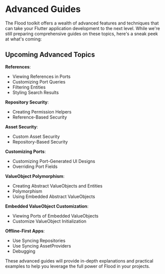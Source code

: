 
# Advanced Guides

The Flood toolkit offers a wealth of advanced features and techniques that can take your Flutter application development to the next level. While we're still preparing comprehensive guides on these topics, here's a sneak peek at what's coming:

## Upcoming Advanced Topics

**References**:

-   Viewing References in Ports
-   Customizing Port Queries
-   Filtering Entities
-   Styling Search Results

**Repository Security**:

-   Creating Permission Helpers
-   Reference-Based Security

**Asset Security**:

-   Custom Asset Security
-   Repository-Based Security

**Customizing Ports**:

-   Customizing Port-Generated UI Designs
-   Overriding Port Fields

**ValueObject Polymorphism**:

-   Creating Abstract ValueObjects and Entities
-   Polymorphism
-   Using Embedded Abstract ValueObjects

**Embedded ValueObject Customization**:

-   Viewing Ports of Embedded ValueObjects
-   Customize ValueObject Initialization

**Offline-First Apps**:

-   Use Syncing Repositories
-   Use Syncing AssetProviders
-   Debugging

These advanced guides will provide in-depth explanations and practical examples to help you leverage the full power of Flood in your projects.

<StayUpdated />
